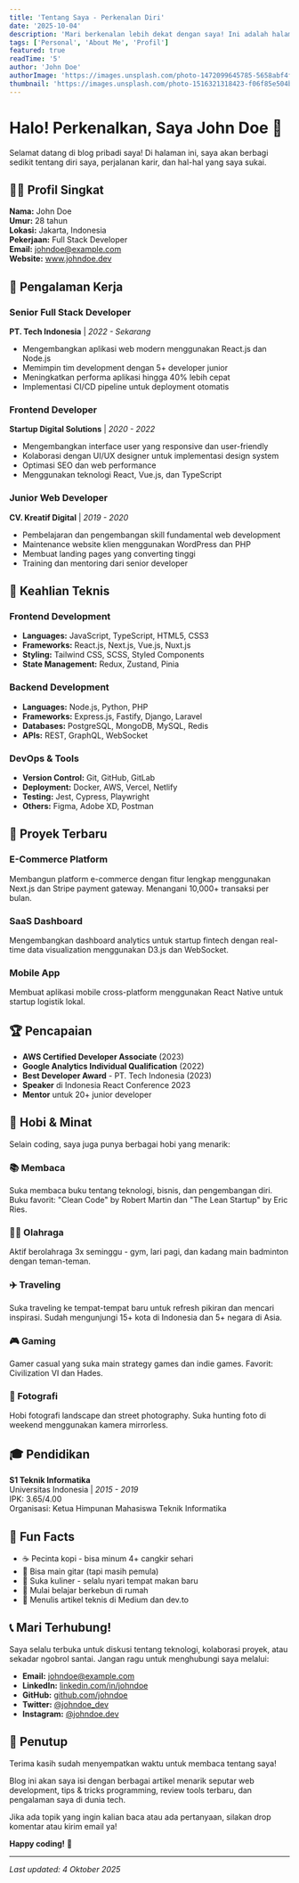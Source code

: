 ```yaml
---
title: 'Tentang Saya - Perkenalan Diri'
date: '2025-10-04'
description: 'Mari berkenalan lebih dekat dengan saya! Ini adalah halaman perkenalan diri yang berisi profil, pengalaman, keahlian, dan hobi saya.'
tags: ['Personal', 'About Me', 'Profil']
featured: true
readTime: '5'
author: 'John Doe'
authorImage: 'https://images.unsplash.com/photo-1472099645785-5658abf4ff4e?w=400&h=400&fit=crop&crop=face&auto=format&q=80'
thumbnail: 'https://images.unsplash.com/photo-1516321318423-f06f85e504b3?w=800&h=600&fit=crop&auto=format&q=80'
---
```


# Halo! Perkenalkan, Saya John Doe 👋

Selamat datang di blog pribadi saya! Di halaman ini, saya akan berbagi sedikit tentang diri saya, perjalanan karir, dan hal-hal yang saya sukai.

## 👨‍💼 Profil Singkat

**Nama:** John Doe  
**Umur:** 28 tahun  
**Lokasi:** Jakarta, Indonesia  
**Pekerjaan:** Full Stack Developer  
**Email:** johndoe@example.com  
**Website:** www.johndoe.dev  

## 💼 Pengalaman Kerja

### Senior Full Stack Developer
**PT. Tech Indonesia** | *2022 - Sekarang*
- Mengembangkan aplikasi web modern menggunakan React.js dan Node.js
- Memimpin tim development dengan 5+ developer junior
- Meningkatkan performa aplikasi hingga 40% lebih cepat
- Implementasi CI/CD pipeline untuk deployment otomatis

### Frontend Developer
**Startup Digital Solutions** | *2020 - 2022*
- Mengembangkan interface user yang responsive dan user-friendly
- Kolaborasi dengan UI/UX designer untuk implementasi design system
- Optimasi SEO dan web performance
- Menggunakan teknologi React, Vue.js, dan TypeScript

### Junior Web Developer
**CV. Kreatif Digital** | *2019 - 2020*
- Pembelajaran dan pengembangan skill fundamental web development
- Maintenance website klien menggunakan WordPress dan PHP
- Membuat landing pages yang converting tinggi
- Training dan mentoring dari senior developer

## 🚀 Keahlian Teknis

### Frontend Development
- **Languages:** JavaScript, TypeScript, HTML5, CSS3
- **Frameworks:** React.js, Next.js, Vue.js, Nuxt.js
- **Styling:** Tailwind CSS, SCSS, Styled Components
- **State Management:** Redux, Zustand, Pinia

### Backend Development
- **Languages:** Node.js, Python, PHP
- **Frameworks:** Express.js, Fastify, Django, Laravel
- **Databases:** PostgreSQL, MongoDB, MySQL, Redis
- **APIs:** REST, GraphQL, WebSocket

### DevOps & Tools
- **Version Control:** Git, GitHub, GitLab
- **Deployment:** Docker, AWS, Vercel, Netlify
- **Testing:** Jest, Cypress, Playwright
- **Others:** Figma, Adobe XD, Postman

## 🎯 Proyek Terbaru

### E-Commerce Platform
Membangun platform e-commerce dengan fitur lengkap menggunakan Next.js dan Stripe payment gateway. Menangani 10,000+ transaksi per bulan.

### SaaS Dashboard
Mengembangkan dashboard analytics untuk startup fintech dengan real-time data visualization menggunakan D3.js dan WebSocket.

### Mobile App
Membuat aplikasi mobile cross-platform menggunakan React Native untuk startup logistik lokal.

## 🏆 Pencapaian

- **AWS Certified Developer Associate** (2023)
- **Google Analytics Individual Qualification** (2022)
- **Best Developer Award** - PT. Tech Indonesia (2023)
- **Speaker** di Indonesia React Conference 2023
- **Mentor** untuk 20+ junior developer

## 🎨 Hobi & Minat

Selain coding, saya juga punya berbagai hobi yang menarik:

### 📚 Membaca
Suka membaca buku tentang teknologi, bisnis, dan pengembangan diri. Buku favorit: "Clean Code" by Robert Martin dan "The Lean Startup" by Eric Ries.

### 🏋️‍♂️ Olahraga
Aktif berolahraga 3x seminggu - gym, lari pagi, dan kadang main badminton dengan teman-teman.

### ✈️ Traveling
Suka traveling ke tempat-tempat baru untuk refresh pikiran dan mencari inspirasi. Sudah mengunjungi 15+ kota di Indonesia dan 5+ negara di Asia.

### 🎮 Gaming
Gamer casual yang suka main strategy games dan indie games. Favorit: Civilization VI dan Hades.

### 📸 Fotografi
Hobi fotografi landscape dan street photography. Suka hunting foto di weekend menggunakan kamera mirrorless.

## 🎓 Pendidikan

**S1 Teknik Informatika**  
Universitas Indonesia | *2015 - 2019*  
IPK: 3.65/4.00  
Organisasi: Ketua Himpunan Mahasiswa Teknik Informatika

## 🎵 Fun Facts

- ☕ Pecinta kopi - bisa minum 4+ cangkir sehari
- 🎸 Bisa main gitar (tapi masih pemula)
- 🍜 Suka kuliner - selalu nyari tempat makan baru
- 🌱 Mulai belajar berkebun di rumah
- 📝 Menulis artikel teknis di Medium dan dev.to

## 📞 Mari Terhubung!

Saya selalu terbuka untuk diskusi tentang teknologi, kolaborasi proyek, atau sekadar ngobrol santai. Jangan ragu untuk menghubungi saya melalui:

- **Email:** johndoe@example.com
- **LinkedIn:** [linkedin.com/in/johndoe](https://linkedin.com/in/johndoe)
- **GitHub:** [github.com/johndoe](https://github.com/johndoe)
- **Twitter:** [@johndoe_dev](https://twitter.com/johndoe_dev)
- **Instagram:** [@johndoe.dev](https://instagram.com/johndoe.dev)

## 💭 Penutup

Terima kasih sudah menyempatkan waktu untuk membaca tentang saya! 

Blog ini akan saya isi dengan berbagai artikel menarik seputar web development, tips & tricks programming, review tools terbaru, dan pengalaman saya di dunia tech.

Jika ada topik yang ingin kalian baca atau ada pertanyaan, silakan drop komentar atau kirim email ya!

**Happy coding!** 🚀

---

*Last updated: 4 Oktober 2025*